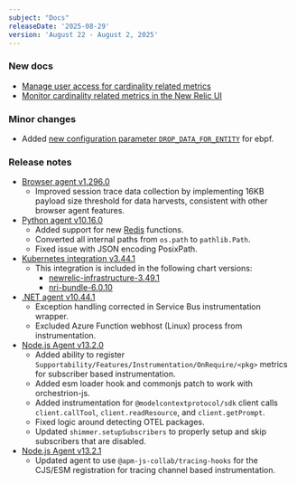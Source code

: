```yaml
---
subject: "Docs"
releaseDate: '2025-08-29'
version: 'August 22 - August 2, 2025'
---
```


### New docs

* [Manage user access for cardinality related metrics](/docs/data-apis/ingest-apis/metric-api/cardinality-access-management/)
* [Monitor cardinality related metrics in the New Relic UI](/docs/data-apis/ingest-apis/metric-api/monitor-cardinality/)


### Minor changes

* Added [new configuration parameter `DROP_DATA_FOR_ENTITY`](/docs/ebpf/linux-installation/#config-params) for ebpf.

### Release notes

* [Browser agent v1.296.0](/docs/release-notes/new-relic-browser-release-notes/browser-agent-release-notes/browser-agent-v1.296.0)
  * Improved session trace data collection by implementing 16KB payload size threshold for data harvests, consistent with other browser agent features.
* [Python agent v10.16.0](/docs/release-notes/agent-release-notes/python-release-notes/python-agent-101600/)
  * Added support for new [Redis](https://pypi.org/project/redis/) functions.
  * Converted all internal paths from `os.path` to `pathlib.Path`.
  * Fixed issue with JSON encoding PosixPath.
* [Kubernetes integration v3.44.1](/docs/release-notes/infrastructure-release-notes/kubernetes-integration-release-notes/kubernetes-integration-3-44-1/)
   * This integration is included in the following chart versions:
     * [newrelic-infrastructure-3.49.1](https://github.com/newrelic/nri-kubernetes/releases/tag/newrelic-infrastructure-3.49.1)
     * [nri-bundle-6.0.10](https://github.com/newrelic/helm-charts/releases/tag/nri-bundle-6.0.10)
* [.NET agent v10.44.1](/docs/release-notes/agent-release-notes/net-release-notes/net-agent-10-44-1/)
   * Exception handling corrected in Service Bus instrumentation wrapper.
   * Excluded Azure Function webhost (Linux) process from instrumentation.
* [Node.js Agent v13.2.0](/docs/release-notes/agent-release-notes/nodejs-release-notes/node-agent-13-2-0/)
   * Added ability to register `Supportability/Features/Instrumentation/OnRequire/<pkg>` metrics for subscriber based instrumentation.
   * Added esm loader hook and commonjs patch to work with orchestrion-js.
   * Added instrumentation for `@modelcontextprotocol/sdk` client calls `client.callTool`, `client.readResource`, and `client.getPrompt`.
   * Fixed logic around detecting OTEL packages.
   * Updated `shimmer.setupSubscribers` to properly setup and skip subscribers that are disabled.
* [Node.js Agent v13.2.1](/docs/release-notes/agent-release-notes/nodejs-release-notes/node-agent-13-2-1/)
   * Updated agent to use `@apm-js-collab/tracing-hooks` for the CJS/ESM registration for tracing channel based instrumentation.

